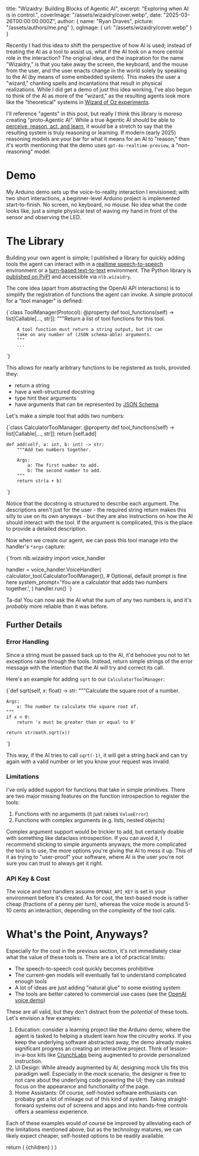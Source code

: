 
  title: "Wizaidry: Building Blocks of Agentic AI",
  excerpt:
    "Exploring when AI is in control.",
  coverImage: "/assets/wizaidry/cover.webp",
  date: "2025-03-26T00:00:00.000Z",
  author: {
    name: "Ryan Draves",
    picture: "/assets/authors/me.png"
  },
  ogImage: {
    url: "/assets/wizaidry/cover.webp"
  }
}

Recently I had this idea to shift the perspective of how AI is used; instead of treating the AI as a tool to assist us, what if the AI took on a more central role in the interaction? The original idea, and the inspiration for the name "Wizaidry," is that you take away the screen, the keyboard, and the mouse from the user, and the user enacts change in the world solely by speaking to the AI (by means of some embedded system). This makes the user a "wizard," chanting spells and incantations that result in physical realizations. While I did get a demo of just this idea working, I've also begun to think of the AI as more of the "wizard," as the resulting agents look more like the "theoretical" systems in [Wizard of Oz experiments](https://en.wikipedia.org/wiki/Wizard_of_Oz_experiment).

I'll reference "agents" in this post, but really I think this library is moreso creating "proto-Agentic AI". While a true Agentic AI should be able to [perceive, reason, act, and learn](https://blogs.nvidia.com/blog/what-is-agentic-ai/), it would be a stretch to say that the resulting system is truly reasoning or learning. If modern (early 2025) reasoning models are your bar for what it means for an AI to "reason," then it's worth mentioning that the demo uses `gpt-4o-realtime-preview`, a "non-reasoning" model.

# Demo

<YoutubeVideo videoId="PztCVhWGYNg" videoTitle='Wizaidry Arduino Demo'/>

My Arduino demo sets up the voice-to-reality interaction I envisioned; with two short interactions, a beginner-level Arduino project is implemented start-to-finish. No screen, no keyboard, no mouse. No idea what the code looks like, just a simple physical test of waving my hand in front of the sensor and observing the LED.

# The Library

Building your own agent is simple; I published a library for quickly adding tools the agent can interact with in a [realtime speech-to-speech](https://platform.openai.com/docs/guides/realtime-conversations) environment or a [turn-based text-to-text](https://platform.openai.com/docs/assistants/tools/function-calling) environment. The Python library is [published on PyPI](https://pypi.org/project/nl-blocks/) and accessible via `nlb.wizaidry`.

The core idea (apart from abstracting the OpenAI API interactions) is to simplify the registration of functions the agent can invoke. A simple protocol for a "tool manager" is defined:

<CodeBlock lang="python" name="nlb.wizaidry.tool_manager">
{`class ToolManager(Protocol):
    @property
    def tool_functions(self) -> list[Callable[..., str]]:
        """Return a list of tool functions for this tool.

        A tool function must return a string output, but it can
        take on any number of (JSON schema-able) arguments.
        """
        ...
`}
</CodeBlock>

This allows for nearly aribtrary functions to be registered as tools, provided they:
- return a string
- have a well-structured docstring
- type hint their arguments
- have arguments that can be represented by [JSON Schema](https://json-schema.org/)

Let's make a simple tool that adds two numbers:

<CodeBlock lang="python" name="calculator_tool.py">
{`class CalculatorToolManager:
    @property
    def tool_functions(self) -> list[Callable[..., str]]:
        return [self.add]

    def add(self, a: int, b: int) -> str:
        """Add two numbers together.

        Args:
            a: The first number to add.
            b: The second number to add.
        """
        return str(a + b)
`}
</CodeBlock>

Notice that the docstring is structured to describe each argument. The descriptions aren't just for the user - the required string return makes this silly to use on its own anyways - but they are also instructions on how the AI should interact with the tool. If the argument is complicated, this is the place to provide a detailed description.

Now when we create our agent, we can pass this tool manage into the handler's `*args` capture:

<CodeBlock lang="python" name="demo.py">
{`from nlb.wizaidry import voice_handler


handler = voice_handler.VoiceHandler(
    calculator_tool.CalculatorToolManager(),
    # Optional, default prompt is fine here
    system_prompt='You are a calculator that adds two numbers together.',
)
handler.run()
`}
</CodeBlock>

Ta-da! You can now ask the AI what the sum of any two numbers is, and it's _probably_ more reliable than it was before.

## Further Details

### Error Handling

Since a string must be passed back up to the AI, it'd behoove you not to let exceptions raise through the tools. Instead, return simple strings of the error message with the intention that the AI will try and correct its call.

Here's an example for adding `sqrt` to our `CalculatorToolManager`:

<CodeBlock lang="python" name="calculator_tool.py">
{`def sqrt(self, x: float) -> str:
    """Calculate the square root of a number.

    Args:
        x: The number to calculate the square root of.
    """
    if x < 0:
        return 'x must be greater than or equal to 0'

    return str(math.sqrt(x))
`}
</CodeBlock>

This way, if the AI tries to call `sqrt(-1)`, it will get a string back and can try again with a valid number or let you know your request was invalid.

### Limitations

I've only added support for functions that take in simple primitives. There are two major missing features on the function introspection to register the tools:

1. Functions with no arguments (it just raises `ValueError`)
2. Functions with complex arguments (e.g. lists, nested objects)

Complex argument support would be trickier to add, but certainly doable with something like dataclass introspection. If you can avoid it, I recommend sticking to simple arguments anyways; the more complicated the tool is to use, the more options you're giving the AI to mess it up. This of it as trying to "user-proof" your software, where AI is the user you're not sure you can trust to always get it right.


### API Key & Cost

The voice and text handlers assume `OPENAI_API_KEY` is set in your environment before it's created. As for cost, the text-based mode is rather cheap (fractions of a penny per turn), whereas the voice mode is around 5-10 cents an interaction, depending on the complexity of the tool calls.


# What's the Point, Anyways?

Especially for the cost in the previous section, it's not immediately clear what the value of these tools is. There are a lot of practical limits:
- The speech-to-speech cost quickly becomes prohibitive
- The current-gen models will eventually fail to understand complicated enough tools
- A lot of ideas are just adding "natural glue" to some existing system
- The tools are better catered to commercial use cases (see the [OpenAI voice demo](https://www.openai.fm/))

These are all valid, but they don't distract from the _potential_ of these tools. Let's envision a few examples:
1. Education: consider a learning project like the Arduino demo, where the agent is tasked to helping a student learn how the circuitry works. If you keep the underlying software abstracted away, the demo already makes significant progress an creating an interactive project. Think of lesson-in-a-box kits like [CrunchLabs](https://www.crunchlabs.com/) being augmented to provide personalized instruction.
2. UI Design: While already augmented by AI, designing mock UIs fits this paradigm well. Especially in the _mock_ scenario, the designer is free to not care about the underlying code powering the UI; they can instead focus on the appearance and functionality of the page.
3. Home Assistants: Of course, self-hosted software enthusiasts can probaby get a lot of mileage out of this kind of system. Taking straight-forward systems out of screens and apps and into hands-free controls offers a seamless experience.

Each of these examples would of course be improved by alleviating each of the limitations mentioned above, but as the technology matures, we can likely expect cheaper, self-hosted options to be readily available.

  return (
    <MdxLayout metadata={metadata}>
      {children}
    </MdxLayout>
  )
}
